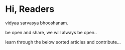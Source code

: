 # Hi, Readers 

vidyaa sarvasya bhooshanam.

be open and share, we will always be open..

learn through the below sorted articles and contribute...
